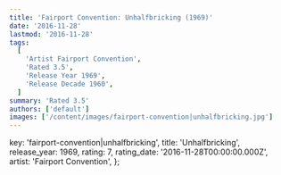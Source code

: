 ```yaml
---
title: 'Fairport Convention: Unhalfbricking (1969)'
date: '2016-11-28'
lastmod: '2016-11-28'
tags:
  [
    'Artist Fairport Convention',
    'Rated 3.5',
    'Release Year 1969',
    'Release Decade 1960',
  ]
summary: 'Rated 3.5'
authors: ['default']
images: ['/content/images/fairport-convention|unhalfbricking.jpg']
---
```


  key: 'fairport-convention|unhalfbricking',
  title: 'Unhalfbricking',
  release_year: 1969,
  rating: 7,
  rating_date: '2016-11-28T00:00:00.000Z',
  artist: 'Fairport Convention',
};

<MusicRating data={data} />
